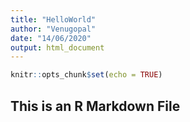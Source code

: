 ```yaml
---
title: "HelloWorld"
author: "Venugopal"
date: "14/06/2020"
output: html_document
---
```


```r
knitr::opts_chunk$set(echo = TRUE)
```

## This is an R Markdown File
